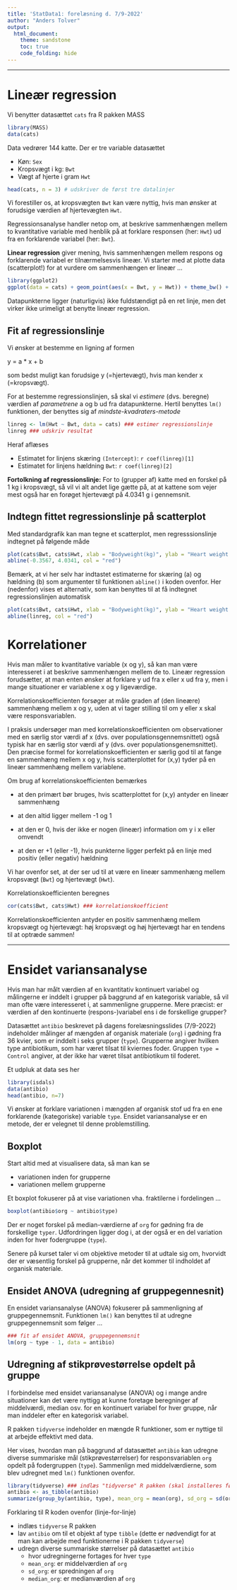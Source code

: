 ```yaml
---
title: 'StatData1: forelæsning d. 7/9-2022'
author: "Anders Tolver"
output:   
  html_document:
    theme: sandstone
    toc: true
    code_folding: hide
---
```


***

# Lineær regression

Vi benytter datasættet `cats` fra R pakken MASS

```r
library(MASS)
data(cats)
```

Data vedrører 144 katte. Der er tre variable datasættet

* Køn: `Sex`
* Kropsvægt i kg: `Bwt`
* Vægt af hjerte i gram `Hwt`

```r
head(cats, n = 3) # udskriver de først tre datalinjer
```

Vi forestiller os, at kropsvægten `Bwt` kan være nyttig, hvis man ønsker at forudsige værdien af hjertevægten `Hwt`.

Regressionsanalyse handler netop om, at beskrive sammenhængen mellem to kvantitative variable med henblik på at forklare responsen (her: `Hwt`) ud fra en forklarende variabel (her: `Bwt`).

**Linear regression** giver mening, hvis sammenhængen mellem respons og forklarende variabel er tilnærmelsesvis lineær. Vi starter med at plotte data (scatterplot!) for at vurdere om sammenhængen er lineær ...

```r
library(ggplot2)
ggplot(data = cats) + geom_point(aes(x = Bwt, y = Hwt)) + theme_bw() + labs(x = "Body weight (kg)", y = "Heart weight (g)")
```

Datapunkterne ligger (naturligvis) ikke fuldstændigt på en ret linje, men det virker ikke urimeligt at benytte lineær regression.

## Fit af regressionslinje

Vi ønsker at bestemme en ligning af formen 

y = a * x + b

som bedst muligt kan forudsige y (=hjertevægt), hvis man kender x (=kropsvægt).

For at bestemme regressionslinjen, så skal vi *estimere* (dvs. beregne) værdien af *parametrene* a og b ud fra datapunkterne. Hertil benyttes `lm()` funktionen, der benyttes sig af *mindste-kvadraters-metode*

```r
linreg <- lm(Hwt ~ Bwt, data = cats) ### estimer regressionslinje
linreg ### udskriv resultat
```

Heraf aflæses

* Estimatet for linjens skæring `(Intercept)`: `r coef(linreg)[1]`
* Estimatet for linjens hældning `Bwt`: `r coef(linreg)[2]`

**Fortolkning af regressionslinje:** 
For to (grupper af) katte med en forskel på 1 kg i kropsvægt, så vil vi alt andet lige gætte på, at at kattene som vejer mest også har en forøget hjertevægt på 4.0341 g i gennemsnit.

## Indtegn fittet regressionslinje på scatterplot

Med standardgrafik kan man tegne et scatterplot, men regresssionslinje indtegnet på følgende måde

```r
plot(cats$Bwt, cats$Hwt, xlab = "Bodyweight(kg)", ylab = "Heart weight (g)", main = "Cats data")
abline(-0.3567, 4.0341, col = "red")
```

Bemærk, at vi her selv har indtastet estimaterne for skæring (a) og hældning (b) som argumenter til funktionen `abline()` i koden ovenfor. Her (nedenfor) vises et alternativ, som kan benyttes til at få indtegnet regressionslinjen automatisk

```r
plot(cats$Bwt, cats$Hwt, xlab = "Bodyweight(kg)", ylab = "Heart weight (g)", main = "Cats data")
abline(linreg, col = "red")
```


# Korrelationer

Hvis man måler to kvantitative variable (x og y), så kan man være interesseret i at beskrive sammenhængen mellem de to. Lineær regression forudsætter, at man enten ønsker at forklare y ud fra x eller x ud fra y, men i mange situationer er variablene x og y ligeværdige. 

Korrelationskoefficienten forsøger at måle graden af (den lineære) sammenhæng mellem x og y, uden at vi tager stilling til om y eller x skal være responsvariablen. 

I praksis undersøger man med korrelationskoefficienten om observationer med en særlig stor værdi af x (dvs. over populationsgennemsnittet) også typisk har en særlig stor værdi af y (dvs. over populationsgenemsnittet). Den præcise formel for korrelationskoefficienten er særlig god til at fange en sammenhæng mellem x og y, hvis scatterplottet for (x,y) tyder på en lineær sammenhæng mellem variablene. 

Om brug af korrelationskoefficienten bemærkes

* at den primært bør bruges, hvis scatterplottet for (x,y) antyder en lineær sammenhæng

* at den altid ligger mellem -1 og 1
* at den er 0, hvis der ikke er nogen (lineær) information om y i x eller omvendt
* at den er +1 (eller -1), hvis punkterne ligger perfekt på en linje med positiv (eller negativ) hældning

Vi har ovenfor set, at der ser ud til at være en lineær sammenhæng mellem kropsvægt (`Bwt`) og hjertevægt (`Hwt`).

Korrelationskoefficienten beregnes
```r
cor(cats$Bwt, cats$Hwt) ### korrelationskoefficient
```

Korrelationskoefficienten antyder en positiv sammenhæng mellem kropsvægt og hjertevægt: høj kropsvægt og høj hjertevægt har en tendens til at optræde sammen!

***

# Ensidet variansanalyse

Hvis man har målt værdien af en kvantitativ kontinuert variabel og målingerne er inddelt i grupper på baggrund af en kategorisk variable, så vil man ofte være interesseret i, at sammenligne grupperne. Mere præcist: er værdien af den kontinuerte (respons-)variabel ens i de forskellige grupper?

Datasættet `antibio` beskrevet på dagens forelæsningsslides (7/9-2022) indeholder målinger af mængden af organisk materiale (`org`) i gødning fra 36 kvier, som er inddelt i seks grupper (`type`). Grupperne angiver hvilken type antibiotikum, som har været tilsat til kviernes foder. Gruppen `type = Control` angiver, at der ikke har været tilsat antibiotikum til foderet.

Et udpluk at data ses her

```r
library(isdals)
data(antibio)
head(antibio, n=7)
```

Vi ønsker at forklare variationen i mængden af organisk stof ud fra en ene forklarende (kategoriske) variable `type`. Ensidet variansanalyse er en metode, der er velegnet til denne problemstilling.

## Boxplot

Start altid med at visualisere data, så man kan se

* variationen inden for grupperne
* variationen mellem grupperne

Et boxplot fokuserer på at vise variationen vha. fraktilerne i fordelingen ...
```r
boxplot(antibio$org ~ antibio$type)
```

Der er noget forskel på median-værdierne af `org` for gødning fra de forskellige `typer`. Udfordringen ligger dog i, at der også er en del variation inden for hver fodergruppe (`type`). 

Senere på kurset taler vi om objektive metoder til at udtale sig om, hvorvidt der er væsentlig forskel på grupperne, når det kommer til indholdet af organisk materiale.

## Ensidet ANOVA (udregning af gruppegennesnit)

En ensidet variansanalyse (ANOVA) fokuserer på sammenligning af gruppegennemsnit. Funktionen `lm()` kan benyttes til at udregne gruppegennemsnit som følger ...

```r
### fit af ensidet ANOVA, gruppegennemsnit
lm(org ~ type - 1, data = antibio)
```

## Udregning af stikprøvestørrelse opdelt på gruppe

I forbindelse med ensidet variansanalyse (ANOVA) og i mange andre situationer kan det være nyttigg at kunne foretage beregninger af middelværdi, median osv. for en kontinuert variabel for hver gruppe, når man inddeler efter en kategorisk variabel. 

R pakken `tidyverse` indeholder en mængde R funktioner, som er nyttige til at arbejde effektivt med data. 

Her vises, hvordan man på baggrund af datasættet `antibio` kan udregne diverse summariske mål (stikprøvestørrelser) for responsvariablen `org` opdelt på fodergruppen (`type`). Sammenlign med middelværdierne, som blev udregnet med `lm()` funktionen ovenfor. 

```r
library(tidyverse) ### indlæs "tidyverse" R pakken (skal installeres først!)
antibio <- as_tibble(antibio)
summarize(group_by(antibio, type), mean_org = mean(org), sd_org = sd(org), median_org = median(org))
```

Forklaring til R koden ovenfor (linje-for-linje)

* indlæs `tidyverse` R pakken
* lav `antibio` om til et objekt af type `tibble` (dette er nødvendigt for at man kan arbejde med funktionerne i R pakken `tidyverse`)
* udregn diverse summariske størrelser på datasættet `antibio`
    - hvor udregningerne fortages for hver `type`
    - `mean_org`: er middelværdien af `org` 
    - `sd_org`: er spredningen af `org` 
    - `median_org`: er medianværdien af `org` 